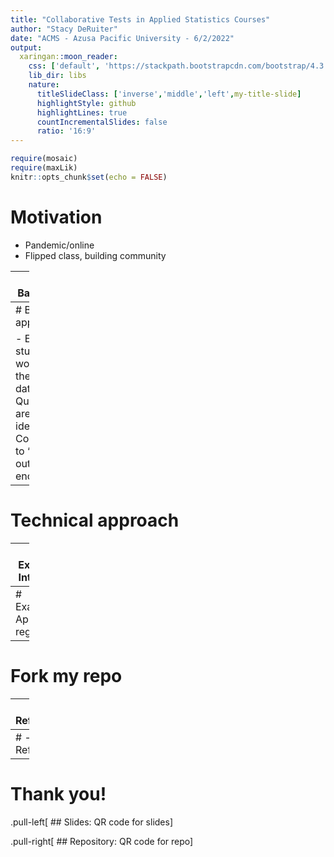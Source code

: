 ```yaml
---
title: "Collaborative Tests in Applied Statistics Courses"
author: "Stacy DeRuiter"
date: "ACMS - Azusa Pacific University - 6/2/2022"
output:
  xaringan::moon_reader:
    css: ['default', 'https://stackpath.bootstrapcdn.com/bootstrap/4.3.1/css/bootstrap.min.css', 'slides.css']
    lib_dir: libs
    nature:
      titleSlideClass: ['inverse','middle','left',my-title-slide]
      highlightStyle: github
      highlightLines: true
      countIncrementalSlides: false
      ratio: '16:9'
---
```


```r
require(mosaic)
require(maxLik)
knitr::opts_chunk$set(echo = FALSE)
```

# Motivation

- Pandemic/online
- Flipped class, building community

---
# Background

- previous approaches

---
# Basic approach

- Each student works on their own dataset
- Questions are similar or identical
- Collaboration to "figure out" encouraged

---
#  Technical approach

---
# Example: Intro stat

---
# Example: Applied regression

---
# Fork my repo

---
# + Reflections

---
# - Reflections

---
# Thank you!

.pull-left[
## Slides: 
QR code for slides
]

.pull-right[
## Repository: 
QR code for repo
]